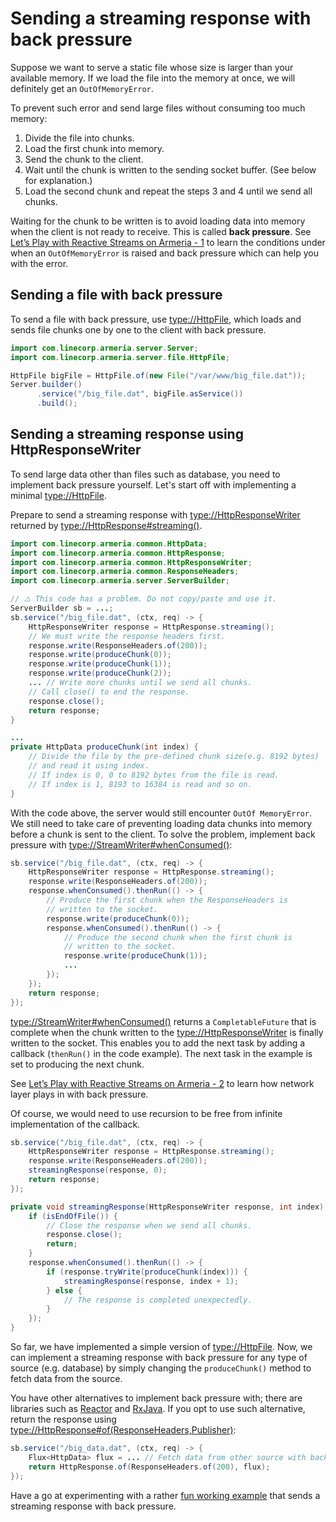# Sending a streaming response with back pressure

Suppose we want to serve a static file whose size is larger than your available memory. If we load the file into the memory at once, we will definitely get an `OutOfMemoryError`.

To prevent such error and send large files without consuming too much memory:

1. Divide the file into chunks.
2. Load the first chunk into memory.
3. Send the chunk to the client.
4. Wait until the chunk is written to the sending socket buffer. (See below for explanation.)
5. Load the second chunk and repeat the steps 3 and 4 until we send all chunks.

Waiting for the chunk to be written is to avoid loading data into memory when the client is not ready to receive. This is called __back pressure__. 
See [Let’s Play with Reactive Streams on Armeria - 1](https://engineering.linecorp.com/en/blog/reactive-streams-armeria-1/) to learn the conditions under when an `OutOfMemoryError` is raised and back pressure which can help you with the error.

## Sending a file with back pressure

To send a file with back pressure, use <type://HttpFile>, which loads and sends file chunks one by one to the client with back pressure.

```java
import com.linecorp.armeria.server.Server;
import com.linecorp.armeria.server.file.HttpFile;

HttpFile bigFile = HttpFile.of(new File("/var/www/big_file.dat"));
Server.builder()
      .service("/big_file.dat", bigFile.asService())
      .build();
```

## Sending a streaming response using HttpResponseWriter

To send large data other than files such as database, you need to implement back pressure yourself. Let's start off with implementing a minimal <type://HttpFile>.

Prepare to send a streaming response with <type://HttpResponseWriter> returned by <type://HttpResponse#streaming()>.

```java
import com.linecorp.armeria.common.HttpData;
import com.linecorp.armeria.common.HttpResponse;
import com.linecorp.armeria.common.HttpResponseWriter;
import com.linecorp.armeria.common.ResponseHeaders;
import com.linecorp.armeria.server.ServerBuilder;

// ⚠️ This code has a problem. Do not copy/paste and use it.
ServerBuilder sb = ...;
sb.service("/big_file.dat", (ctx, req) -> {
    HttpResponseWriter response = HttpResponse.streaming();
    // We must write the response headers first.
    response.write(ResponseHeaders.of(200));
    response.write(produceChunk(0));
    response.write(produceChunk(1));
    response.write(produceChunk(2));
    ... // Write more chunks until we send all chunks.
    // Call close() to end the response.
    response.close();
    return response;
}

...
private HttpData produceChunk(int index) {
    // Divide the file by the pre-defined chunk size(e.g. 8192 bytes)
    // and read it using index.
    // If index is 0, 0 to 8192 bytes from the file is read.
    // If index is 1, 8193 to 16384 is read and so on.
}
```

With the code above, the server would still encounter `OutOf MemoryError`. We still need to take care of preventing loading data chunks into memory before a chunk is sent to the client. To solve the problem, implement back pressure with <type://StreamWriter#whenConsumed()>:

```java
sb.service("/big_file.dat", (ctx, req) -> {
    HttpResponseWriter response = HttpResponse.streaming();
    response.write(ResponseHeaders.of(200));
    response.whenConsumed().thenRun(() -> {
        // Produce the first chunk when the ResponseHeaders is
        // written to the socket.
        response.write(produceChunk(0));
        response.whenConsumed().thenRun(() -> {
            // Produce the second chunk when the first chunk is
            // written to the socket.
            response.write(produceChunk(1));
            ...
        });
    });
    return response;
});
```

<type://StreamWriter#whenConsumed()> returns a `CompletableFuture` that is complete when the chunk written to the <type://HttpResponseWriter> is finally written to the socket. This enables you to add the next task by adding a callback (`thenRun()` in the code example). The next task in the example is set to producing the next chunk.

<Tip>

See [Let’s Play with Reactive Streams on Armeria - 2](https://engineering.linecorp.com/en/blog/reactive-streams-armeria-2/) to learn how network layer plays in with back pressure.

</Tip>

Of course, we would need to use recursion to be free from infinite implementation of the callback.

```java
sb.service("/big_file.dat", (ctx, req) -> {
    HttpResponseWriter response = HttpResponse.streaming();
    response.write(ResponseHeaders.of(200));
    streamingResponse(response, 0);
    return response;
});

private void streamingResponse(HttpResponseWriter response, int index) {
    if (isEndOfFile()) {
        // Close the response when we send all chunks.
        response.close();
        return;
    }
    response.whenConsumed().thenRun(() -> {
        if (response.tryWrite(produceChunk(index))) {
            streamingResponse(response, index + 1);
        } else {
            // The response is completed unexpectedly.
        }
    });
}
```

So far, we have implemented a simple version of <type://HttpFile>. Now, we can implement a streaming response with back pressure for any type of source (e.g. database) by simply changing the `produceChunk()` method to fetch data from the  source.

You have other alternatives to implement back pressure with; there are libraries such as [Reactor](https://projectreactor.io) and [RxJava](https://github.com/ReactiveX/RxJava). If you opt to use such alternative, 
return the response using <type://HttpResponse#of(ResponseHeaders,Publisher)>:

```java
sb.service("/big_data.dat", (ctx, req) -> {
    Flux<HttpData> flux = ... // Fetch data from other source with backpressure.
    return HttpResponse.of(ResponseHeaders.of(200), flux);
});
```

<Tip>

Have a go at experimenting with a rather [fun working example](https://github.com/line/armeria-examples/blob/master/proxy-server/src/main/java/example/armeria/proxy/AnimationService.java) that sends a streaming response with back pressure.

</Tip>

